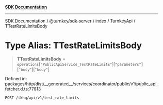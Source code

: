 [**SDK Documentation**](../../../../../../README.mdx)

***

[SDK Documentation](../../../../../../packages.mdx) / [@turnkey/sdk-server](../../../../README.mdx) / [index](../../../README.mdx) / [TurnkeyApi](../README.mdx) / TTestRateLimitsBody

# Type Alias: TTestRateLimitsBody

> **TTestRateLimitsBody** = `operations`\[`"PublicApiService_TestRateLimits"`\]\[`"parameters"`\]\[`"body"`\]\[`"body"`\]

Defined in: packages/http/dist/\_\_generated\_\_/services/coordinator/public/v1/public\_api.fetcher.d.ts:77613

`POST /tkhq/api/v1/test_rate_limits`
